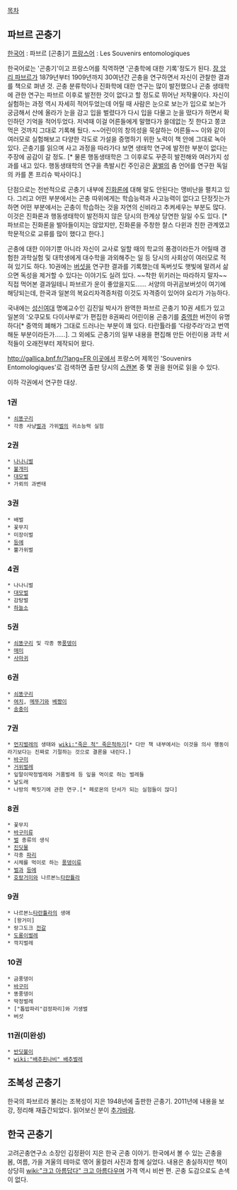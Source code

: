 [[목차]]

== 파브르 곤충기 ==
[[한국어]] : 파브르 [곤충]기
[[프랑스어]] : Les Souvenirs entomologiques

한국어로는 '곤충기'이고 프랑스어를 직역하면 '곤충학에 대한 기록'정도가 된다. [[장 앙리 파브르]]가 1879년부터 1909년까지 30여년간 곤충을 연구하면서 자신이 관찰한 결과를 책으로 펴낸 것.
곤충 분류학이나 진화학에 대한 연구는 많이 발전했으나 곤충 생태학에 관한 연구는 파브르 이후로 발전한 것이 없다고 할 정도로 뛰어난 저작물이다. 자신이 실험하는 과정 역시 자세히 적어두었는데 어릴 때 사람은 눈으로 보는가 입으로 보는가 궁금해서 산에 올라가 눈을 감고 입을 벌렸다가 다시 입을 다물고 눈을 떴다가 하면서 확인하던 기억을 적어두었다. 저녁때 이걸 어른들에게 말했다가 쓸데없는 짓 한다고 쫑코 먹은 것까지 그대로 기록해 뒀다. ~~어린이의 창의성을 묵살하는 어른들~~ 이와 같이 여러모로 실험해보고 다양한 각도로 가설을 증명하기 위한 노력이 책 안에 그대로 녹아있다. 곤충기를 읽으며 사고 과정을 따라가다 보면 생태학 연구에 발전한 부분이 없다는 주장에 공감이 갈 정도. [* 물론 행동생태학은 그 이후로도 꾸준히 발전해와 여러가지 성과를 내고 있다. 행동생태학의 연구을 촉발시킨 주인공은 [[꿀벌]]의 춤 언어를 연구한 독일의 카를 폰 프리슈 박사이다.]

단점으로는 전반적으로 곤충기 내부에 [[진화론]]에 대해 말도 안된다는 맹비난을 펼치고 있다. 그리고 어떤 부분에서는 곤충 따위에게는 학습능력과 사고능력이 없다고 단정짓는가 하면 어떤 부분에서는 곤충이 학습하는 것을 자연의 신비라고 추켜세우는 부분도 많다. 이것은 진화론과 행동생태학이 발전하지 않은 당시의 한계상 당연한 일일 수도 있다. [* 파브르는 진화론을 발아들이지는 않았지만, 진화론을 주창한 찰스 다윈과 친한 관계였고 학문적으로 교류를 많이 했다고 한다.]

곤충에 대한 이야기뿐 아니라 자신이 교사로 일할 때의 학교의 풍경이라든가 어릴때 경험한 과학실험 및 대학생에게 대수학을 과외해주는 일 등 당시의 사회상이 여러모로 적혀 있기도 하다. 10권에는 [[버섯]]을 연구한 결과를 기록했는데 독버섯도 햇빛에 말려서 삶으면 독성을 제거할 수 있다는 이야기도 실려 있다. ~~착한 위키러는 따라하지 말자~~ 직접 먹어본 결과일테니 파브르가 운이 좋았을지도...... 서양의 마귀곰보버섯이 여기에 해당되는데, 한국과 일본의 복요리자격증처럼 이것도 자격증이 있어야 요리가 가능하다.

국내에는 [[성신여대]] 명예교수인 김진일 박사가 완역한 파브르 곤충기 10권 세트가 있고 일본의 '오쿠모토 다이사부로'가 편집한 8권짜리 어린이용 곤충기를 [[중역]]한 버전이 유명하다[* 중역의 폐해가 그대로 드러나는 부분이 꽤 있다. 타란튤라를 '다랑주라'라고 번역해둔 부분이라든가......]. 그 외에도 곤충기의 일부 내용을 편집해 만든 어린이용 과학 서적들이 오래전부터 제작되어 왔다.

[[http://gallica.bnf.fr/?lang=FR 이곳]]에서 프랑스어 제목인 'Souvenirs Entomologiques'로 검색하면 출판 당시의 [[스캔본]] 중 몇 권을 원어로 읽을 수 있다.

이하 각권에서 연구한 대상.

=== 1권 ===
 * [[쇠똥구리]]
 * 각종 사냥[[벌]]과 가위[[벌]]의 귀소능력 실험

=== 2권 ===
 * [[나나니벌]]
 * [[불개미]]
 * [[대모벌]]
 * 가뢰의 과변태

=== 3권 ===
 * 배벌
 * 꽃무지
 * 미장이벌
 * [[등에]]
 * 뿔가위벌

=== 4권 ===
 * 나나니벌
 * [[대모벌]]
 * 감탕벌
 * [[하늘소]]

=== 5권 ===
 * [[쇠똥구리]] 및 각종 똥[[풍뎅이]]
 * [[매미]]
 * [[사마귀]]

=== 6권 ===
 * [[쇠똥구리]]
 * [[여치]], [[메뚜기]]와 [[베짱이]]
 * [[송충이]]

=== 7권 ===
 * [[먼지벌레]]의 생태와 [[wiki:"죽은 척" 죽은척하기]][* 다만 책 내부에서는 이것을 의사 행동이라기보다는 진짜로 기절하는 것으로 결론을 내린다.]
 * [[바구미]]
 * [[거위벌레]]
 * 잎말이딱정벌레와 거품벌레 등 잎을 먹이로 하는 벌레들
 * 날도래
 * 나방의 짝짓기에 관한 연구.[* 페로몬의 단서가 되는 실험들이 많다]

=== 8권 ===
 * 꽃무지
 * [[바구미]]류
 * [[벌]] 종류의 생식
 * [[진딧물]]
 * 각종 [[파리]]
 * 시체를 먹이로 하는 [[풍뎅이]]류
 * [[벌]]과 [[등에]]
 * [[호랑거미]]와 나르본느[[타란튤라]]

=== 9권 ===
 * 나르본느[[타란튤라]]의 생애
 * [왕거미]
 * 랑그도크 [[전갈]]
 * [[도롱이벌레]]
 * 깍지벌레

=== 10권 ===
 * 금풍뎅이
 * [[바구미]]
 * 똥풍뎅이
 * 딱정벌레
 * ["톱밥파리"검정파리]와 기생벌
 * 버섯

=== 11권(미완성) ===
 * [[반딧불이]]
 * [[wiki:"배추흰나비" 배추벌레]]

== 조복성 곤충기 ==
한국의 파브르라 불리는 조복성이 지은 1948년에 출판한 곤충기. 2011년에 내용을 보강, 정리해 재출간되었다. 읽어보신 분이 [[추가바람]].

== 한국 곤충기 ==
고려곤충연구소 소장인 김정환이 지은 한국 곤충 이야기. 한국에서 볼 수 있는 곤충을 봄, 여름, 가을 겨울의 테마로 엮어 올컬러 사진과 함께 실었다. 내용은 충실하지만 책이 상당히 [[wiki:"크고 아름답다" 크고 아름다우며]] 가격 역시 비싼 편. 곤충 도감으로도 손색이 없다.
